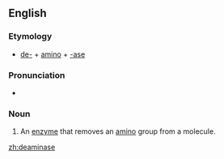 ==English==

===Etymology===
*[[de-]] + [[amino]] + [[-ase]]

===Pronunciation===
* {{a|UK}} {{IPA|/diːˈæmɪneɪz/}}

===Noun===
{{en-noun}}

# An [[enzyme]] that removes an [[amino]] group from a molecule.

[[zh:deaminase]]